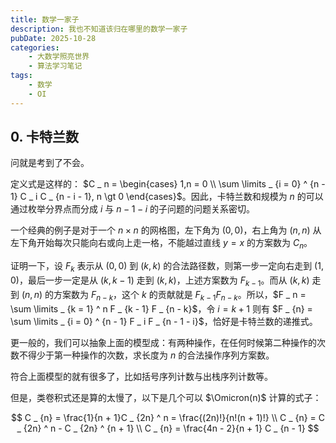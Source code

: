 ```yaml
---
title: 数学一家子
description: 我也不知道该归在哪里的数学一家子
pubDate: 2025-10-28
categories:
    - 大数学照亮世界
    - 算法学习笔记
tags:
    - 数学
    - OI
---
```


## 0. 卡特兰数

问就是考到了不会。

定义式是这样的： $C _ n = \begin{cases} 1,n = 0 \\ \sum \limits _ {i = 0} ^ {n - 1} C _ i C _ {n - i - 1}, n \gt 0  \end{cases}$。因此，卡特兰数和规模为 $n$ 的可以通过枚举分界点而分成 $i$ 与 $n - 1 - i$ 的子问题的问题关系密切。

一个经典的例子是对于一个 $n \times n$ 的网格图，左下角为 $(0,0)$，右上角为 $(n,n)$ 从左下角开始每次只能向右或向上走一格，不能越过直线 $y = x$ 的方案数为 $C _ n$。

证明一下，设 $F _ k$ 表示从 $(0,0)$ 到 $(k,k)$ 的合法路径数，则第一步一定向右走到 $(1,0)$，最后一步一定是从 $(k,k - 1)$ 走到 $(k,k)$，上述方案数为 $F _ {k - 1}$。而从 $(k,k)$ 走到 $(n,n)$ 的方案数为 $F _ {n - k}$，这个 $k$ 的贡献就是 $F_ {k - 1} F _ {n - k}$。所以，$F _ n = \sum \limits _ {k = 1} ^ n F _ {k - 1} F _ {n - k}$，令 $i = k + 1$ 则有 $F _ {n} = \sum \limits _ {i = 0} ^ {n - 1} F _ i F _ {n - 1 - i}$，恰好是卡特兰数的递推式。

更一般的，我们可以抽象上面的模型成：有两种操作，在任何时候第二种操作的次数不得少于第一种操作的次数，求长度为 $n$ 的合法操作序列方案数。

符合上面模型的就有很多了，比如括号序列计数与出栈序列计数等。

但是，类卷积式还是算的太慢了，以下是几个可以 $\Omicron(n)$ 计算的式子：

$$
C _ {n} = \frac{1}{n + 1}C _ {2n} ^ n = \frac{(2n)!}{n!(n + 1)!} \\ 
C _ {n} = C _ {2n} ^ n - C _ {2n} ^ {n + 1} \\
C _ {n} = \frac{4n - 2}{n + 1} C _ {n - 1}
$$